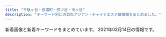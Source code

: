 ```yaml
---
title: "千駄ヶ谷・信濃町・四ツ谷・市ヶ谷"
description: "キーワード別にの巨乳アジアン・チャイナエステ嬢情報をまとめました。"
---
```


新着画像と新着キーワードをまとめています。
2021年02月14日の情報です。

<DmmAffiliateIns />
<KeywordTable
  shops={
    [
    {
        "url": "http://l-rlx.com/",
        "name": "\u30aa\u30fc\u30ed\u30e9",
        "keywords": {},
        "img_links": [
            "http://l-rlx.com/images/index_14.jpg",
            "http://l-rlx.com/images/01.jpg",
            "http://l-rlx.com/images/02.jpg",
            "http://l-rlx.com/images/rec.jpg",
            "http://l-rlx.com/images/info.jpg",
            "http://l-rlx.com/girl/08.jpg",
            "http://l-rlx.com/girl/04.jpg",
            "http://l-rlx.com/images/index_21.jpg",
            "http://l-rlx.com/images/sub_09.jpg",
            "http://l-rlx.com/images/index_12.jpg",
            "http://l-rlx.com/images/index_04.jpg",
            "http://l-rlx.com/images/index_06.jpg",
            "http://l-rlx.com/girl/03.jpg",
            "http://l-rlx.com/images/staff_09.jpg",
            "http://l-rlx.com/images/index_05.jpg",
            "http://l-rlx.com/girl/02.jpg",
            "http://l-rlx.com/girl/00.jpg",
            "http://l-rlx.com/images/index_03.jpg",
            "http://l-rlx.com/images/index_02.jpg",
            "http://l-rlx.com/images/rec_09.jpg",
            "http://l-rlx.com/images/index_01.jpg",
            "http://l-rlx.com/images/index_20.jpg",
            "http://l-rlx.com/images/index_07.jpg",
            "http://l-rlx.com/images/index_16.jpg",
            "http://l-rlx.com/images/03.jpg",
            "http://l-rlx.com/girl/01.jpg",
            "http://l-rlx.com/images/info_09.jpg",
            "http://l-rlx.com/girl/05.jpg",
            "http://l-rlx.com/images/index_17.jpg"
        ],
        "station": "\u56db\u8c37\u4e09\u4e01\u76ee\u99c52\u756a\u53e3"
    },
    {
        "keywords": {
            "86": 15,
            "85": 15,
            "C": 10,
            "D": 30
        },
        "url": "http://bimajo.ies.fun/",
        "station": "\u56db\u8c37\u4e09\u4e01\u76ee\u99c52\u756a\u51fa\u53e3",
        "name": "\u7652\u3057\u306e\u5c4b",
        "img_links": [
            "http://bimajo.ies.fun/images/room3.jpg",
            "http://bimajo.ies.fun/images/room4.jpg",
            "http://bimajo.ies.fun/images/s_news.jpg",
            "http://bimajo.ies.fun/images/news_bj2.png",
            "http://bimajo.ies.fun/images/room2.jpg",
            "http://bimajo.ies.fun/images/top.png",
            "http://bimajo.ies.fun/images/s_pick.jpg",
            "http://bimajo.ies.fun/images/s_face.jpg",
            "http://bimajo.ies.fun/images/s_staff.jpg",
            "http://bimajo.ies.fun/photos/sites/71/2020/09/202009020147082.jpg",
            "http://bimajo.ies.fun/images/room1.jpg",
            "http://bimajo.ies.fun/images/mobile.jpg",
            "http://bimajo.ies.fun/images/end.png",
            "http://bimajo.ies.fun/photos/sites/71/2020/07/2020072106582415.jpg"
        ]
    },
    {
        "station": "\u56db\u8c37\u4e09\u4e01\u76ee\u99c52\u756a",
        "keywords": {},
        "name": "ROSA",
        "url": "http://e-rosa.net/",
        "img_links": [
            "http://e-rosa.net/images/girl_03.png",
            "http://e-rosa.net/images/001.jpg",
            "http://e-rosa.net/images/sejutu2.jpg",
            "http://e-rosa.net/images/aya2.jpg",
            "http://e-rosa.net/images/rimi.jpg",
            "http://e-rosa.net/images/te2.jpg",
            "http://e-rosa.net/images/noimage.jpg",
            "http://e-rosa.net/images/nei_01.png",
            "http://e-rosa.net/images/gg1.png",
            "http://e-rosa.net/images/rina1.jpg",
            "http://e-rosa.net/images/009.jpg",
            "http://e-rosa.net/images/aya1.jpg",
            "http://e-rosa.net/images/te3.jpg",
            "http://e-rosa.net/images/yuri.jpg",
            "http://e-rosa.net/images/misa1.jpg",
            "http://e-rosa.net/images/meyi2.jpg",
            "http://e-rosa.net/images/rina2.jpg",
            "http://e-rosa.net/images/right_top.png",
            "http://e-rosa.net/images/k1.jpg",
            "http://e-rosa.net/images/sejutu1.jpg",
            "http://e-rosa.net/images/lola.jpg",
            "http://e-rosa.net/images/g1.jpg",
            "http://e-rosa.net/images/haruka.jpg",
            "http://e-rosa.net/images/003.jpg",
            "http://e-rosa.net/images/meyi1.jpg",
            "http://e-rosa.net/images/006.jpg",
            "http://e-rosa.net/images/kaoli.jpg",
            "http://e-rosa.net/images/tite-staff.png",
            "http://e-rosa.net/images/sejutu6.jpg",
            "http://e-rosa.net/images/yuyi.jpg",
            "http://e-rosa.net/images/g13.jpg",
            "http://e-rosa.net/images/yu.jpg",
            "http://e-rosa.net/images/girl_01.png",
            "http://e-rosa.net/images/mimi.jpg",
            "http://e-rosa.net/images/girlx_top.png",
            "http://e-rosa.net/images/yuna.jpg",
            "http://e-rosa.net/images/004.jpg",
            "http://e-rosa.net/images/girl_top.png",
            "http://e-rosa.net/images/tite-link.png",
            "http://e-rosa.net/images/sejutu5.jpg",
            "http://e-rosa.net/images/005.jpg",
            "http://e-rosa.net/images/access3.jpg",
            "http://e-rosa.net/images/rina0.jpg",
            "http://e-rosa.net/images/sayaka.jpg",
            "http://e-rosa.net/images/news_top.jpg",
            "http://e-rosa.net/images/te1.jpg",
            "http://e-rosa.net/images/grande.jpg",
            "http://e-rosa.net/images/tite-magazine.png",
            "http://e-rosa.net/images/nei_03.png",
            "http://e-rosa.net/images/002.jpg",
            "http://e-rosa.net/images/ayaka.jpg",
            "http://e-rosa.net/images/pagetop.png",
            "http://e-rosa.net/images/ha.jpg",
            "http://e-rosa.net/images/news_bottom.jpg",
            "http://e-rosa.net/images/risa.jpg",
            "http://e-rosa.net/images/right_bottom.png"
        ]
    },
    {
        "name": "1819\uff5e\u7d46",
        "url": "http://1819-kizuna.work/",
        "img_links": [
            "http://1819-kizuna.work/img/s27.jpg",
            "http://1819-kizuna.work/i/img/jk.jpg",
            "http://1819-kizuna.work/img/st0025.jpg",
            "http://1819-kizuna.work/i/img/s6.jpg",
            "http://1819-kizuna.work/img/botton.jpg",
            "http://1819-kizuna.work/img/s28.jpg",
            "http://1819-kizuna.work/img/1F339.png",
            "http://1819-kizuna.work/i/img/st22.jpg",
            "http://1819-kizuna.work/i/img/s1.jpg",
            "http://1819-kizuna.work/img/st24.jpg",
            "http://1819-kizuna.work/i/img/st24.jpg",
            "http://1819-kizuna.work/i/img/r4.jpg",
            "http://1819-kizuna.work/img/1F353.png",
            "http://1819-kizuna.work/i/img/skr.png",
            "http://1819-kizuna.work/img/1F351.png",
            "http://1819-kizuna.work/img/s22.jpg",
            "http://1819-kizuna.work/img/s29.jpg",
            "http://1819-kizuna.work/img/st029.jpg",
            "http://1819-kizuna.work/img/st027.jpg",
            "http://1819-kizuna.work/img/1F431.png",
            "http://1819-kizuna.work/img/bottom.jpg",
            "http://1819-kizuna.work/i/img/st27.jpg",
            "http://1819-kizuna.work/img/st27.jpg",
            "http://1819-kizuna.work/i/img/st25.jpg",
            "http://1819-kizuna.work/i/img/s5.jpg",
            "http://1819-kizuna.work/img/fla.jpg",
            "http://1819-kizuna.work/img/s25.jpg",
            "http://1819-kizuna.work/i/img/st027.jpg",
            "http://1819-kizuna.work/img/st025.jpg",
            "http://1819-kizuna.work/i/img/r2.jpg",
            "http://1819-kizuna.work/img/st22.jpg",
            "http://1819-kizuna.work/img/st29.jpg",
            "http://1819-kizuna.work/img/s23.jpg",
            "http://1819-kizuna.work/img/s24.jpg",
            "http://1819-kizuna.work/img/1F60A.png",
            "http://1819-kizuna.work/i/img/st028.jpg",
            "http://1819-kizuna.work/i/img/st0025.jpg",
            "http://1819-kizuna.work/img/jk.jpg",
            "http://1819-kizuna.work/img/1F33C.png",
            "http://1819-kizuna.work/img/st28.jpg",
            "http://1819-kizuna.work/img/st0027.jpg",
            "http://1819-kizuna.work/i/img/st0027.jpg",
            "http://1819-kizuna.work/img/skr.png",
            "http://1819-kizuna.work/img/st25.jpg",
            "http://1819-kizuna.work/img/st23.jpg",
            "http://1819-kizuna.work/i/img/r1.jpg",
            "http://1819-kizuna.work/img/mo.png",
            "http://1819-kizuna.work/i/img/st29.jpg",
            "http://1819-kizuna.work/i/img/r3.jpg",
            "http://1819-kizuna.work/i/img/s2.jpg",
            "http://1819-kizuna.work/i/img/s3.jpg",
            "http://1819-kizuna.work/i/img/st029.jpg",
            "http://1819-kizuna.work/i/img/st23.jpg",
            "http://1819-kizuna.work/i/img/st28.jpg",
            "http://1819-kizuna.work/i/img/s4.jpg",
            "http://1819-kizuna.work/img/st028.jpg",
            "http://1819-kizuna.work/i/img/st025.jpg"
        ],
        "keywords": {
            "87": 2,
            "85": 8,
            "86": 2,
            "C": 16,
            "E": 2,
            "D": 3
        },
        "station": "\u56db\u8c37\u4e09\u4e01\u76ee\u99c53\u756a\u51fa\u53e3"
    },
    {
        "name": "\u767e\u5408",
        "img_links": [
            "http://lakulaku.info/img/5-1.jpg",
            "http://lakulaku.info/img/5-3.jpg",
            "http://lakulaku.info/img/rina.jpg",
            "http://lakulaku.info/images/mobile.png",
            "http://lakulaku.info/images/staff/5-5.jpg",
            "http://lakulaku.info/img/5-4.jpg",
            "http://lakulaku.info/images/staff/s06.jpg",
            "http://lakulaku.info/img/5-2.jpg",
            "http://lakulaku.info/img/5-5.jpg",
            "http://lakulaku.info/images/staff/nena.jpg",
            "http://lakulaku.info/img/s06.jpg",
            "http://lakulaku.info/images/staff/5-2.jpg",
            "http://lakulaku.info/images/staff/5-1.jpg",
            "http://lakulaku.info/images/staff/momo.jpg",
            "http://lakulaku.info/images/staff/ai.jpg",
            "http://lakulaku.info/images/titestaff.png",
            "http://lakulaku.info/images/staff/yumi.jpg",
            "http://lakulaku.info/images/staff/ai-a.jpg",
            "http://lakulaku.info/images/staff/rina.jpg",
            "http://lakulaku.info/images/staff/mari.jpg",
            "http://lakulaku.info/images/staff/5-3.jpg",
            "http://lakulaku.info/swf/baner.jpg",
            "http://lakulaku.info/images/newtit.png",
            "http://lakulaku.info/images/staff/5-4.jpg",
            "http://lakulaku.info/images/staff/sizuka.jpg",
            "http://lakulaku.info/images/top.jpg"
        ],
        "keywords": {},
        "url": "http://lakulaku.info/",
        "station": "\u56db\u8c37\u4e09\u4e01\u76ee\u99c52\u756a"
    },
    {
        "keywords": {},
        "name": "\u30c6\u30a3\u30e9\u30df\u30b9",
        "url": "https://juno-esthe.tokyo/",
        "station": "\u56db\u30c4\u8c37\u99c52\u756a\u53e3",
        "img_links": []
    },
    {
        "img_links": [
            "http://e-yotsuya.net/images/g4.jpg",
            "http://e-yotsuya.net/images/top.jpg",
            "http://e-yotsuya.net/images/g11.jpg",
            "http://e-yotsuya.net/images/baner.jpg",
            "http://e-yotsuya.net/images/news-tit.png",
            "http://e-yotsuya.net/images/g3.jpg",
            "http://e-yotsuya.net/images/g5.jpg",
            "http://e-yotsuya.net/images/baner2.jpg",
            "http://e-yotsuya.net/images/g9.jpg",
            "http://e-yotsuya.net/images/g6.jpg",
            "http://e-yotsuya.net/images/g7.jpg",
            "http://e-yotsuya.net/images/g8.jpg",
            "http://e-yotsuya.net/images/g10.jpg",
            "http://e-yotsuya.net/images/g12.jpg",
            "http://e-yotsuya.net/images/tite-staff.jpg",
            "http://e-yotsuya.net/images/room.jpg",
            "http://e-yotsuya.net/images/g1.jpg",
            "http://e-yotsuya.net/images/tite-staff1.jpg",
            "http://e-yotsuya.net/images/mobile.png",
            "http://e-yotsuya.net/images/g2.jpg",
            "http://e-yotsuya.net/images/top2.png",
            "http://e-yotsuya.net/images/news-tit1.jpg"
        ],
        "keywords": {
            "C": 14
        },
        "name": "\u30b9\u30de\u30a4\u30eb",
        "url": "http://e-yotsuya.net/",
        "station": "JR\u56db\u30c4\u8c37\u99c5\u8d64\u5742\u53e3"
    },
    {
        "img_links": [
            "http://aqua.jpn.cm/photos/sites/16/2018/03/2018031909460765.jpg",
            "http://aqua.jpn.cm/images/s_pick.png",
            "http://aqua.jpn.cm/photos/sites/16/2018/01/2018011007032034.jpg",
            "http://aqua.jpn.cm/images/line.jpg",
            "http://aqua.jpn.cm/photos/sites/16/2018/05/2018052105590585.jpg",
            "http://aqua.jpn.cm/photos/sites/16/2019/04/2019042211584069.jpg",
            "http://aqua.jpn.cm/images/3.jpg",
            "http://aqua.jpn.cm/photos/sites/16/2018/01/2018011007031429.jpg",
            "http://aqua.jpn.cm/photos/sites/16/2018/01/2018011007031840.jpg",
            "http://aqua.jpn.cm/photos/sites/16/2018/01/2018011007031662.jpg",
            "http://aqua.jpn.cm/photos/sites/16/2020/04/2020040301184076.jpg",
            "http://aqua.jpn.cm/images/2.jpg",
            "http://aqua.jpn.cm/images/s_staff.png",
            "http://aqua.jpn.cm/photos/sites/16/2020/12/2020120107363899.jpg",
            "http://aqua.jpn.cm/photos/sites/16/2020/03/2020030507254950.jpg",
            "http://aqua.jpn.cm/photos/sites/16/2020/09/2020091507031094.jpg",
            "http://aqua.jpn.cm/images/top.png",
            "http://aqua.jpn.cm/photos/sites/16/2020/10/2020100508293240.jpg",
            "http://aqua.jpn.cm/images/room5.jpg",
            "http://aqua.jpn.cm/photos/sites/16/2018/01/2018011007031997.jpg",
            "http://aqua.jpn.cm/photos/sites/16/2018/01/2018011007031899.jpg",
            "http://aqua.jpn.cm/images/s_news.jpg",
            "http://aqua.jpn.cm/images/room1.jpg",
            "http://aqua.jpn.cm/images/1.jpg",
            "http://aqua.jpn.cm/photos/sites/16/2019/03/2019031107062221.jpg",
            "http://aqua.jpn.cm/images/room4.jpg",
            "http://aqua.jpn.cm/images/room2.jpg",
            "http://aqua.jpn.cm/photos/sites/16/2018/01/2018011007031723.jpg",
            "http://aqua.jpn.cm/images/room3.jpg",
            "http://aqua.jpn.cm/photos/sites/16/2020/12/2020120208263886.jpg",
            "http://aqua.jpn.cm/photos/sites/16/2019/02/2019020108033676.jpg",
            "http://aqua.jpn.cm/photos/sites/16/2020/10/2020100906522289.jpg",
            "http://aqua.jpn.cm/images/mobile.jpg",
            "http://aqua.jpn.cm/photos/sites/16/2018/01/2018013112184869.jpg",
            "http://aqua.jpn.cm/photos/sites/16/2021/01/2021011401054262.jpg"
        ],
        "name": "\u5149\u540d",
        "station": "\u56db\u8c37\u4e09\u4e01\u76ee\u99c52\u756a\u51fa\u53e3",
        "url": "http://aqua.jpn.cm/",
        "keywords": {
            "D": 330,
            "86": 176,
            "84": 44,
            "C": 132,
            "87": 44,
            "83": 22,
            "82": 22,
            "85": 154
        }
    },
    {
        "keywords": {},
        "station": "\u9eb9\u753a\u99c51\u756a\u51fa\u53e3",
        "url": "http://xn--vckg5a9gug.in.net/",
        "name": "Moon",
        "img_links": [
            "http://xn--vckg5a9gug.in.net/images/top.png",
            "http://xn--vckg5a9gug.in.net/images/cg06.jpg",
            "http://xn--vckg5a9gug.in.net/images/news.png",
            "http://xn--vckg5a9gug.in.net/images/staff_s.png",
            "http://xn--vckg5a9gug.in.net/images/cg03.jpg",
            "http://xn--vckg5a9gug.in.net/images/cg07.jpg",
            "http://xn--vckg5a9gug.in.net/images/cg05.jpg",
            "http://xn--vckg5a9gug.in.net/images/evetop.png",
            "http://xn--vckg5a9gug.in.net/link/menlog.jpg",
            "http://xn--vckg5a9gug.in.net/images/cg04.jpg"
        ]
    }
]
}
/>
<DmmAffiliateScript />
